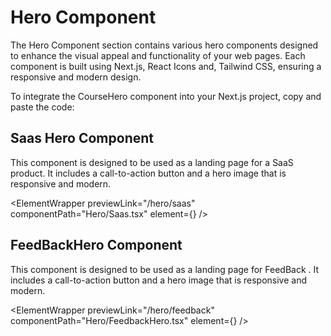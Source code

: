 


# Hero Component

The Hero Component section contains various hero components designed to enhance the visual appeal and functionality of your web pages. Each component is built using Next.js, React Icons and, Tailwind CSS, ensuring a responsive and modern design.

To integrate the CourseHero component into your Next.js project, copy and paste the code:

## Saas Hero Component

This component is designed to be used as a landing page for a SaaS product. It includes a call-to-action button and a hero image that is responsive and modern.

<ElementWrapper
  previewLink="/hero/saas"
  componentPath="Hero/Saas.tsx"
  element={<SaasHero />}
/>


## FeedBackHero Component

This component is designed to be used as a landing page for FeedBack . It includes a call-to-action button and a hero image that is responsive and modern.

<ElementWrapper
  previewLink="/hero/feedback"
  componentPath="Hero/FeedbackHero.tsx"
  element={<FeedbackHero />}
/>
